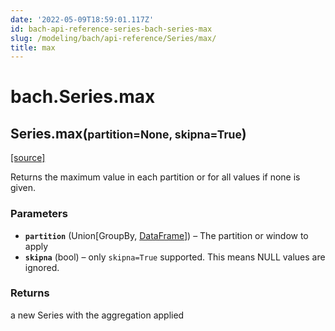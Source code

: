 ```yaml
---
date: '2022-05-09T18:59:01.117Z'
id: bach-api-reference-series-bach-series-max
slug: /modeling/bach/api-reference/Series/max/
title: max
---
```


# bach.Series.max

<div className="method">

<h2 className="signature-method"><span className="additional-name">Series.</span><span className="name">max(</span><small className="parameter-list"><span className="parameter" id="partition">partition=None</span>, <span className="parameter" id="skipna">skipna=True</span></small>)</h2>


&#8203;<span className="view-source">[[source]](https://github.com/objectiv/objectiv-analytics/blob/main/bach/bach/series/series.py)</span>

<div className="content">

Returns the maximum value in each partition or for all values if none is given.


### Parameters

* **`partition`** (Union[GroupBy, [DataFrame](/modeling/bach/api-reference/DataFrame/index.mdx)]) – The partition or window to apply
* **`skipna`** (bool) – only `skipna=True` supported. This means NULL values are ignored.



### Returns

a new Series with the aggregation applied



</div>


</div>
